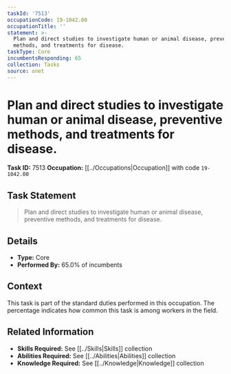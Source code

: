 ```yaml
---
taskId: '7513'
occupationCode: 19-1042.00
occupationTitle: ''
statement: >-
  Plan and direct studies to investigate human or animal disease, preventive
  methods, and treatments for disease.
taskType: Core
incumbentsResponding: 65
collection: Tasks
source: onet
---
```

# Plan and direct studies to investigate human or animal disease, preventive methods, and treatments for disease.

**Task ID:** 7513
**Occupation:** [[../Occupations|Occupation]] with code `19-1042.00`

## Task Statement

> Plan and direct studies to investigate human or animal disease, preventive methods, and treatments for disease.

## Details

- **Type:** Core
- **Performed By:** 65.0% of incumbents

## Context

This task is part of the standard duties performed in this occupation. The percentage indicates how common this task is among workers in the field.

## Related Information

- **Skills Required:** See [[../Skills|Skills]] collection
- **Abilities Required:** See [[../Abilities|Abilities]] collection
- **Knowledge Required:** See [[../Knowledge|Knowledge]] collection
